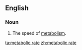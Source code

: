 ==English==
{{wikipedia|metabolism}}
===Noun===
{{en-noun}}

# {{physiology}} The speed of [[metabolism]].

[[ta:metabolic rate]]
[[zh:metabolic rate]]